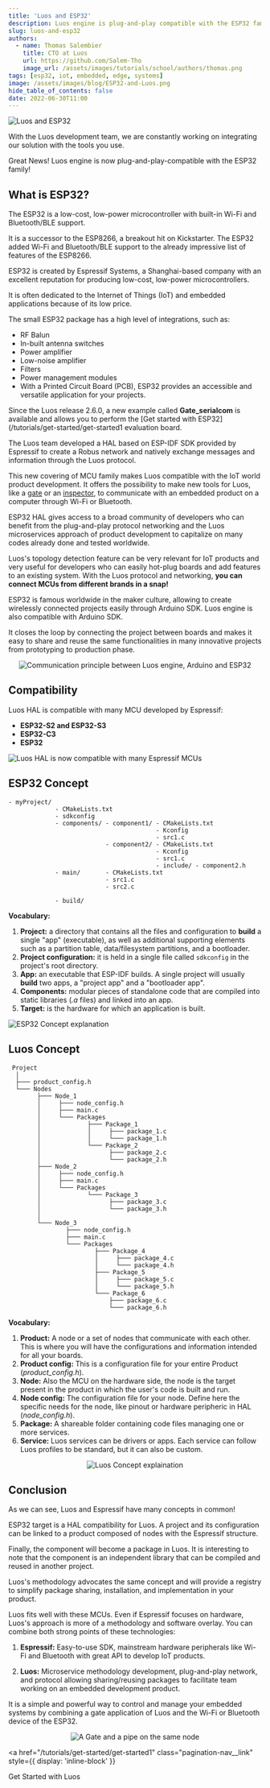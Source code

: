 ```yaml
---
title: 'Luos and ESP32'
description: Luos engine is plug-and-play compatible with the ESP32 family! Luos and Espressif have many concepts in common, find out more in this article.
slug: luos-and-esp32
authors:
  - name: Thomas Salembier
    title: CTO at Luos
    url: https://github.com/Salem-Tho
    image_url: /assets/images/tutorials/school/authors/thomas.png
tags: [esp32, iot, embedded, edge, systems]
image: /assets/images/blog/ESP32-and-Luos.png
hide_table_of_contents: false
date: 2022-06-30T11:00
---
```


![Luos and ESP32](/assets/images/blog/ESP32-and-Luos.png)

With the Luos development team, we are constantly working on integrating our solution with the tools you use.

Great News! Luos engine is now plug-and-play-compatible with the ESP32 family!

<!--truncate-->

<h2>What is ESP32?</h2>

The ESP32 is a low-cost, low-power microcontroller with built-in Wi-Fi and Bluetooth/BLE support.

It is a successor to the ESP8266, a breakout hit on Kickstarter. The ESP32 added Wi-Fi and Bluetooth/BLE support to the already impressive list of features of the ESP8266.

ESP32 is created by Espressif Systems, a Shanghai-based company with an excellent reputation for producing low-cost, low-power microcontrollers.

It is often dedicated to the Internet of Things (IoT) and embedded applications because of its low price.

The small ESP32 package has a high level of integrations, such as:

- RF Balun
- In-built antenna switches
- Power amplifier
- Low-noise amplifier
- Filters
- Power management modules
- With a Printed Circuit Board (PCB), ESP32 provides an accessible and versatile application for your projects.

Since the Luos release 2.6.0, a new example called **Gate_serialcom** is available and allows you to perform the [Get started with ESP32](/tutorials/get-started/get-started1 evaluation board.

The Luos team developed a HAL based on ESP-IDF SDK provided by Espressif to create a Robus network and natively exchange messages and information through the Luos protocol.

This new covering of MCU family makes Luos compatible with the IoT world product development. It offers the possibility to make new tools for Luos, like a [gate](/docs/tools/gate) or an [inspector](/docs/tools/inspector), to communicate with an embedded product on a computer through Wi-Fi or Bluetooth.

ESP32 HAL gives access to a broad community of developers who can benefit from the plug-and-play protocol networking and the Luos microservices approach of product development to capitalize on many codes already done and tested worldwide.

Luos's topology detection feature can be very relevant for IoT products and very useful for developers who can easily hot-plug boards and add features to an existing system. With the Luos protocol and networking, **you can connect MCUs from different brands in a snap!**

ESP32 is famous worldwide in the maker culture, allowing to create wirelessly connected projects easily through Arduino SDK. Luos engine is also compatible with Arduino SDK.

It closes the loop by connecting the project between boards and makes it easy to share and reuse the same functionalities in many innovative projects from prototyping to production phase.

<div align="center">
  <Image
    src="/assets/images/blog/communication_esp32_arduino_and_luos_engine_white.svg"
    darkSrc="/assets/images/blog/communication_esp32_arduino_and_luos_engine_dark.svg"
    alt="Communication principle between Luos engine, Arduino and ESP32"
  />
</div>

<h2>Compatibility</h2>

Luos HAL is compatible with many MCU developed by Espressif:

- **ESP32-S2 and ESP32-S3**
- **ESP32-C3**
- **ESP32**

![Luos HAL is now compatible with many Espressif MCUs](/assets/images/blog/ESP8266-ESP32-comparision.png)

<h2>ESP32 Concept</h2>

```AsciiDoc
- myProject/
             - CMakeLists.txt
             - sdkconfig
             - components/ - component1/ - CMakeLists.txt
                                         - Kconfig
                                         - src1.c
                           - component2/ - CMakeLists.txt
                                         - Kconfig
                                         - src1.c
                                         - include/ - component2.h
             - main/       - CMakeLists.txt
                           - src1.c
                           - src2.c

             - build/
```

**Vocabulary:**

1. **Project:** a directory that contains all the files and configuration to **build** a single "app" (executable), as well as additional supporting elements such as a partition table, data/filesystem partitions, and a bootloader.
2. **Project configuration:** it is held in a single file called `sdkconfig` in the project's root directory.
3. **App:** an executable that ESP-IDF builds. A single project will usually **build** two apps, a "project app" and a "bootloader app".
4. **Components:** modular pieces of standalone code that are compiled into static libraries (_.a_ files) and linked into an app.
5. **Target:** is the hardware for which an application is built.

![ESP32 Concept explanation](/assets/images/blog/ESP32-concept.png)

<h2>Luos Concept</h2>

```AsciiDoc
 Project
  │
  ├─── product_config.h
  └─── Nodes
        ├─── Node_1
        │     ├─── node_config.h
        │     ├─── main.c
        │     └─── Packages
        │             ├─── Package_1
        │             │     ├─── package_1.c
        │             │     └─── package_1.h
        │             └─── Package_2
        │                   ├─── package_2.c
        │                   └─── package_2.h
        ├─── Node_2
        │     ├─── node_config.h
        │     ├─── main.c
        │     └─── Packages
        │             └─── Package_3
        │                   ├─── package_3.c
        │                   └─── package_3.h
        │
        └─── Node_3
                ├─── node_config.h
                ├─── main.c
                └─── Packages
                        ├─── Package_4
                        │     ├─── package_4.c
                        │     └─── package_4.h
                        ├─── Package_5
                        │     ├─── package_5.c
                        │     └─── package_5.h
                        └─── Package_6
                            ├─── package_6.c
                            └─── package_6.h

```

**Vocabulary:**

1. **Product:** A node or a set of nodes that communicate with each other. This is where you will have the configurations and information intended for all your boards.
2. **Product config:** This is a configuration file for your entire Product (_product_config.h_).
3. **Node:** Also the MCU on the hardware side, the node is the target present in the product in which the user's code is built and run.
4. **Node config:** The configuration file for your node. Define here the specific needs for the node, like pinout or hardware peripheric in HAL (_node_config.h_).
5. **Package:** A shareable folder containing code files managing one or more services.
6. **Service:** Luos services can be drivers or apps. Each service can follow Luos profiles to be standard, but it can also be custom.

<div align="center">
  <Image
    src="/img/feature-service-package-node-board.png"
    darkSrc="/img/luos-layers-white.png"
    alt="Luos Concept explaination"
  />
</div>

<h2>Conclusion</h2>

As we can see, Luos and Espressif have many concepts in common!

ESP32 target is a HAL compatibility for Luos. A project and its configuration can be linked to a product composed of nodes with the Espressif structure.

Finally, the component will become a package in Luos. It is interesting to note that the component is an independent library that can be compiled and reused in another project.

Luos's methodology advocates the same concept and will provide a registry to simplify package sharing, installation, and implementation in your product.

Luos fits well with these MCUs. Even if Espressif focuses on hardware, Luos's approach is more of a methodology and software overlay. You can combine both strong points of these technologies:

1. **Espressif:** Easy-to-use SDK, mainstream hardware peripherals like Wi-Fi and Bluetooth with great API to develop IoT products.

2. **Luos:** Microservice methodology development, plug-and-play network, and protocol allowing sharing/reusing packages to facilitate team working on an embedded development product.

It is a simple and powerful way to control and manage your embedded systems by combining a gate application of Luos and the Wi-Fi or Bluetooth device of the ESP32.

<div align="center">
  <Image
    src="/img/gate_pipe.svg"
    darkSrc="/img/gate_pipe_dark.svg"
    alt="A Gate and a pipe on the same node"
  />
</div>

<a
  href="/tutorials/get-started/get-started1"
  class="pagination-nav__link"
  style={{ display: 'inline-block' }}
>
  Get Started with Luos
</a>
